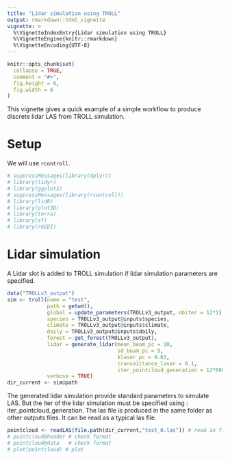 ```yaml
---
title: "Lidar simulation using TROLL"
output: rmarkdown::html_vignette
vignette: >
  %\VignetteIndexEntry{Lidar simulation using TROLL}
  %\VignetteEngine{knitr::rmarkdown}
  %\VignetteEncoding{UTF-8}
---
```


```r
knitr::opts_chunk$set(
  collapse = TRUE,
  comment = "#>",
  fig.height = 6,
  fig.width = 6
)
```

This vignette gives a quick example of a simple workflow to produce discrete lidar LAS from TROLL simulation.

# Setup

We will use `rcontroll`.

```r
# suppressMessages(library(dplyr))
# library(tidyr)
# library(ggplot2)
# suppressMessages(library(rcontroll))
# library(lidR)
# library(plot3D)
# library(terra)
# library(sf)
# library(rGEDI)
```

# Lidar simulation

A Lidar slot is added to TROLL simulation if lidar simulation parameters are specified.

```r
data("TROLLv3_output")
sim <- troll(name = "test",
             path = getwd(),
             global = update_parameters(TROLLv3_output, nbiter = 12*1),
             species = TROLLv3_output@inputs$species,
             climate = TROLLv3_output@inputs$climate,
             daily = TROLLv3_output@inputs$daily,
             forest = get_forest(TROLLv3_output),
             lidar = generate_lidar(mean_beam_pc = 10,
                                    sd_beam_pc = 5,
                                    klaser_pc = 0.63,
                                    transmittance_laser = 0.1,
                                    iter_pointcloud_generation = 12*600-1),
             verbose = TRUE)
dir_current <- sim@path
```

The generated lidar simulation provide standard parameters to simulate LAS.
But the iter of the lidar simulation must be specified using : iter_pointcloud_generation.
The las file is produced in the same folder as other outputs files.
It can be read as a typical las file.

```r
pointcloud <- readLAS(file.path(dir_current,"test_0.las")) # read in file
# pointcloud@header # check format
# pointcloud@data   # check format
# plot(pointcloud) # plot
```


